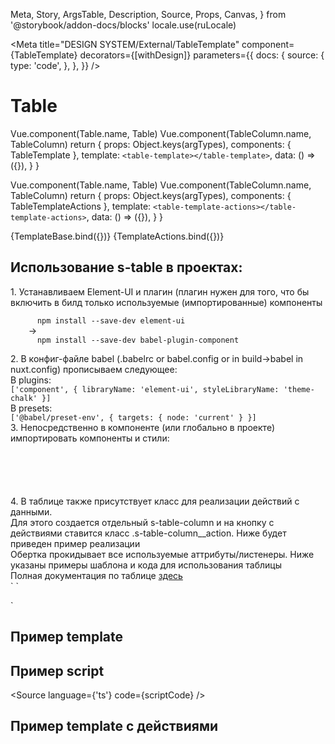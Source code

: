   Meta,
  Story,
  ArgsTable,
  Description,
  Source,
  Props,
  Canvas,
} from '@storybook/addon-docs/blocks'
locale.use(ruLocale)

<Meta
  title="DESIGN SYSTEM/External/TableTemplate"
  component={TableTemplate}
  decorators={[withDesign]}
  parameters={{
    docs: {
      source: {
        type: 'code',
      },
    },
  }}
/>

# Table

  Vue.component(Table.name, Table)
  Vue.component(TableColumn.name, TableColumn)
  return {
    props: Object.keys(argTypes),
    components: { TableTemplate },
    template:
      `<table-template></table-template>`,
    data: () => ({}),
  }
}

  Vue.component(Table.name, Table)
  Vue.component(TableColumn.name, TableColumn)
  return {
    props: Object.keys(argTypes),
    components: { TableTemplateActions },
    template:
      `<table-template-actions></table-template-actions>`,
    data: () => ({}),
  }
}

<Canvas withToolbar withSource="none">
  <Story name="Base">
    {TemplateBase.bind({})}
  </Story>
</Canvas>

<Canvas withToolbar withSource="none">
  <Story name="Actions">
    {TemplateActions.bind({})}
  </Story>
</Canvas>

## Использование s-table в проектах:

<div className="section">
  <span className="index">1.</span>
  <span className="title">Устанавливаем Element-UI и плагин (плагин нужен для того, что бы включить в билд только используемые (импортированные) компоненты</span>
  <div className="subsection">
    <code>
      npm install --save-dev element-ui
    </code>
    <span className="separator">-></span>
    <code>
      npm install --save-dev babel-plugin-component
    </code>
  </div>
</div>
<div className="section">
  <span className="index">2.</span>
  <span className="title">В конфиг-файле babel (.babelrc or babel.config or in build->babel in nuxt.config) прописываем следующее:</span>
  <div className="subsection">
    <div className="subtitle">
      В plugins:
    </div>
    <code>&#91;'component', &#123; libraryName: 'element-ui', styleLibraryName: 'theme-chalk' &#125;&#93;</code>
  </div>
  <div className="subsection">
    <div className="subtitle">
      В presets:
    </div>
    <code>&#91;'@babel/preset-env', &#123; targets: &#123; node: 'current' &#125; &#125;&#93;</code>
  </div>
</div>
<div className="section">
  <span className="index">3.</span>
  <span className="title">Непосредственно в компоненте (или глобально в проекте) импортировать компоненты и стили:</span>
  <div className="subsection">
    <div>
      <code>
      </code>
    </div>
    <div>
      <code>
      </code>
    </div>
    <div>
      <code>
      </code>
    </div>
  </div>
</div>
<div className="section">
  <span className="index">4.</span>
  <span className="title">В таблице также присутствует класс для реализации действий с данными.</span>
  <div className="subsection">
    <div className="subtitle">
      Для этого создается отдельный s-table-column и на кнопку с действиями ставится класс .s-table-column__action. Ниже будет приведен пример реализации
    </div>
  </div>
</div>
<div>
  <span className="title">Обертка прокидывает все используемые аттрибуты/листенеры. Ниже указаны примеры шаблона и кода для использования таблицы</span>
</div>
<div>
  <span className="title">Полная документация по таблице <a target="_blank" href="https://element.eleme.io/#/en-US/component/table">здесь</a></span>
</div>

<template>
  <s-table :data="data">
    <s-table-column
      prop="date"
      label="Date"
      width="180"
    />
    <s-table-column
      prop="name"
      label="Name"
      width="180"
    />
    <s-table-column
      prop="address"
      label="Address"
    />
  </s-table>
</template>
`

<template>
  <s-table :data="data">
    <s-table-column
      prop="date"
      label="Date"
      width="180"
    />
    <s-table-column
      prop="name"
      label="Name"
      width="180"
    />
    <s-table-column
      prop="address"
      label="Address"
    />
    <s-table-column>
      <template>
        <s-hint content="Редактировать" append-to-body min-width="150">
          <s-button
            size="sm"
            class="s-table-column__action color-primary mr-20"
          >
            <svg-icon name="edit-24-32" class="icon-32" />
          </s-button>
        </s-hint>
      </template>
    </s-table-column>
  </s-table>
</template>
`

<script lang="ts">
locale.use(ruLocale)
/** Компонент для выбора значения */
@Component({
  components: {
    [Table.name]: Table,
    [TableColumn.name]: TableColumn
  }
})
  @Prop(Array)
  data = [{
    date: '2016-05-03',
    name: 'Tom',
    address: 'No. 189, Grove St, Los Angeles'
  }, {
    date: '2016-05-02',
    name: 'Tom',
    address: 'No. 189, Grove St, Los Angeles'
  }, {
    date: '2016-05-04',
    name: 'Tom',
    address: 'No. 189, Grove St, Los Angeles'
  }, {
    date: '2016-05-01',
    name: 'Tom',
    address: 'No. 189, Grove St, Los Angeles'
  }]
}
</script>
`

## Пример template

<Source code={templateCode} />

## Пример script

<Source language={'ts'} code={scriptCode} />

## Пример template с действиями

<Source code={templateCodeAction} />
